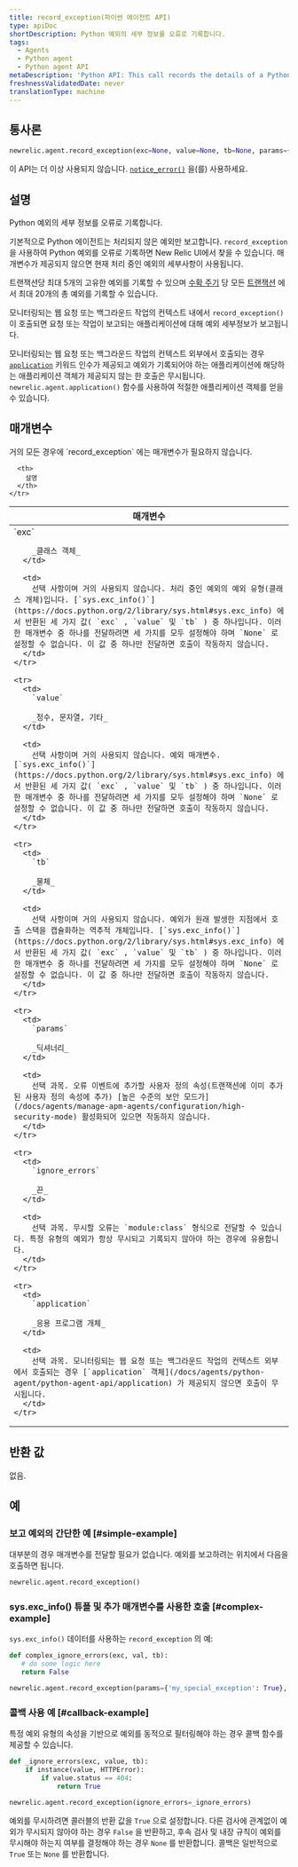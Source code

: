 ```yaml
---
title: record_exception(파이썬 에이전트 API)
type: apiDoc
shortDescription: Python 예외의 세부 정보를 오류로 기록합니다.
tags:
  - Agents
  - Python agent
  - Python agent API
metaDescription: 'Python API: This call records the details of a Python exception as an error.'
freshnessValidatedDate: never
translationType: machine
---
```


## 통사론

```py
newrelic.agent.record_exception(exc=None, value=None, tb=None, params={}, ignore_errors=[], application=None)
```

이 API는 더 이상 사용되지 않습니다. [`notice_error()`](/docs/agents/python-agent/python-agent-api/notice_error) 을(를) 사용하세요.

## 설명

Python 예외의 세부 정보를 오류로 기록합니다.

기본적으로 Python 에이전트는 처리되지 않은 예외만 보고합니다. `record_exception` 을 사용하여 Python 예외를 오류로 기록하면 New Relic UI에서 찾을 수 있습니다. 매개변수가 제공되지 않으면 현재 처리 중인 예외의 세부사항이 사용됩니다.

트랜잭션당 최대 5개의 고유한 예외를 기록할 수 있으며 [수확 주기](/docs/apm/new-relic-apm/getting-started/glossary#harvest-cycle) 당 모든 [트랜잭션](/docs/accounts-partnerships/education/getting-started-new-relic/glossary#transaction) 에서 최대 20개의 총 예외를 기록할 수 있습니다.

모니터링되는 웹 요청 또는 백그라운드 작업의 컨텍스트 내에서 `record_exception()` 이 호출되면 요청 또는 작업이 보고되는 애플리케이션에 대해 예외 세부정보가 보고됩니다.

모니터링되는 웹 요청 또는 백그라운드 작업의 컨텍스트 외부에서 호출되는 경우 [`application`](/docs/agents/python-agent/python-agent-api/application) 키워드 인수가 제공되고 예외가 기록되어야 하는 애플리케이션에 해당하는 애플리케이션 객체가 제공되지 않는 한 호출은 무시됩니다. `newrelic.agent.application()` 함수를 사용하여 적절한 애플리케이션 객체를 얻을 수 있습니다.

## 매개변수

<Callout variant="tip">
  거의 모든 경우에 `record_exception` 에는 매개변수가 필요하지 않습니다.
</Callout>

<table>
  <thead>
    <tr>
      <th width="25%">
        매개변수
      </th>

      <th>
        설명
      </th>
    </tr>
  </thead>

  <tbody>
    <tr>
      <td>
        `exc`

        _클래스 객체_
      </td>

      <td>
        선택 사항이며 거의 사용되지 않습니다. 처리 중인 예외의 예외 유형(클래스 개체)입니다. [`sys.exc_info()`](https://docs.python.org/2/library/sys.html#sys.exc_info) 에서 반환된 세 가지 값( `exc` , `value` 및 `tb` ) 중 하나입니다. 이러한 매개변수 중 하나를 전달하려면 세 가지를 모두 설정해야 하며 `None` 로 설정할 수 없습니다. 이 값 중 하나만 전달하면 호출이 작동하지 않습니다.
      </td>
    </tr>

    <tr>
      <td>
        `value`

        _정수, 문자열, 기타_
      </td>

      <td>
        선택 사항이며 거의 사용되지 않습니다. 예외 매개변수. [`sys.exc_info()`](https://docs.python.org/2/library/sys.html#sys.exc_info) 에서 반환된 세 가지 값( `exc` , `value` 및 `tb` ) 중 하나입니다. 이러한 매개변수 중 하나를 전달하려면 세 가지를 모두 설정해야 하며 `None` 로 설정할 수 없습니다. 이 값 중 하나만 전달하면 호출이 작동하지 않습니다.
      </td>
    </tr>

    <tr>
      <td>
        `tb`

        _물체_
      </td>

      <td>
        선택 사항이며 거의 사용되지 않습니다. 예외가 원래 발생한 지점에서 호출 스택을 캡슐화하는 역추적 개체입니다. [`sys.exc_info()`](https://docs.python.org/2/library/sys.html#sys.exc_info) 에서 반환된 세 가지 값( `exc` , `value` 및 `tb` ) 중 하나입니다. 이러한 매개변수 중 하나를 전달하려면 세 가지를 모두 설정해야 하며 `None` 로 설정할 수 없습니다. 이 값 중 하나만 전달하면 호출이 작동하지 않습니다.
      </td>
    </tr>

    <tr>
      <td>
        `params`

        _딕셔너리_
      </td>

      <td>
        선택 과목. 오류 이벤트에 추가할 사용자 정의 속성(트랜잭션에 이미 추가된 사용자 정의 속성에 추가) [높은 수준의 보안 모드가](/docs/agents/manage-apm-agents/configuration/high-security-mode) 활성화되어 있으면 작동하지 않습니다.
      </td>
    </tr>

    <tr>
      <td>
        `ignore_errors`

        _끈_
      </td>

      <td>
        선택 과목. 무시할 오류는 `module:class` 형식으로 전달할 수 있습니다. 특정 유형의 예외가 항상 무시되고 기록되지 않아야 하는 경우에 유용합니다.
      </td>
    </tr>

    <tr>
      <td>
        `application`

        _응용 프로그램 개체_
      </td>

      <td>
        선택 과목. 모니터링되는 웹 요청 또는 백그라운드 작업의 컨텍스트 외부에서 호출되는 경우 [`application` 객체](/docs/agents/python-agent/python-agent-api/application) 가 제공되지 않으면 호출이 무시됩니다.
      </td>
    </tr>
  </tbody>
</table>

## 반환 값

없음.

## 예

### 보고 예외의 간단한 예 [#simple-example]

대부분의 경우 매개변수를 전달할 필요가 없습니다. 예외를 보고하려는 위치에서 다음을 호출하면 됩니다.

```py
newrelic.agent.record_exception()
```

### sys.exc_info() 튜플 및 추가 매개변수를 사용한 호출 [#complex-example]

`sys.exc_info()` 데이터를 사용하는 `record_exception` 의 예:

```py
def complex_ignore_errors(exc, val, tb):
   # do some logic here
   return False

newrelic.agent.record_exception(params={'my_special_exception': True}, ignore_errors=complex_ignore_errors)
```

### 콜백 사용 예 [#callback-example]

특정 예외 유형의 속성을 기반으로 예외를 동적으로 필터링해야 하는 경우 콜백 함수를 제공할 수 있습니다.

```py
def _ignore_errors(exc, value, tb): 
    if instance(value, HTTPError): 
        if value.status == 404: 
            return True

newrelic.agent.record_exception(ignore_errors=_ignore_errors)
```

예외를 무시하려면 콜러블의 반환 값을 `True` 으로 설정합니다. 다른 검사에 관계없이 예외가 무시되지 않아야 하는 경우 `False` 을 반환하고, 후속 검사 및 내장 규칙이 예외를 무시해야 하는지 여부를 결정해야 하는 경우 `None` 를 반환합니다. 콜백은 일반적으로 `True` 또는 `None` 를 반환합니다.